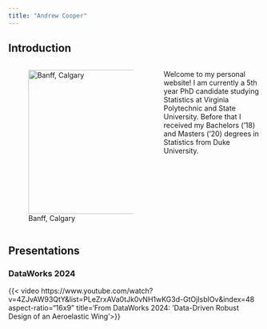 ```yaml
---
title: "Andrew Cooper"
---
```


## Introduction

::: columns
::: {.column width="60%"}
![Banff, Calgary](images/Andrew%20Cooper_Headshot.jpg){fig-align="left" width="3in"}
:::

::: {.column width="40%"}
Welcome to my personal website! I am currently a 5th year PhD candidate studying Statistics at Virginia Polytechnic and State University. Before that I received my Bachelors ('18) and Masters ('20) degrees in Statistics from Duke University.
:::
:::

## Presentations

### DataWorks 2024

{{< video https://www.youtube.com/watch?v=4ZJvAW93QtY&list=PLeZrxAVa0tJk0vNH1wKG3d-GtOjIsbIOv&index=48 aspect-ratio="16x9" title='From DataWorks 2024: ’Data-Driven Robust Design of an Aeroelastic Wing'>}}
